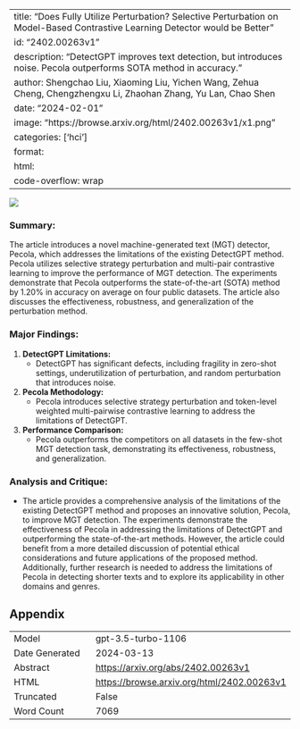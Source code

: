 
---
title: "Does \textsc{DetectGPT} Fully Utilize Perturbation? Selective Perturbation on Model-Based Contrastive Learning Detector would be Better"
id: "2402.00263v1"
description: "DetectGPT improves text detection, but introduces noise. Pecola outperforms SOTA method in accuracy."
author: Shengchao Liu, Xiaoming Liu, Yichen Wang, Zehua Cheng, Chengzhengxu Li, Zhaohan Zhang, Yu Lan, Chao Shen
date: "2024-02-01"
image: "https://browse.arxiv.org/html/2402.00263v1/x1.png"
categories: ['hci']
format:
  html:
    code-overflow: wrap
---

![](https://browse.arxiv.org/html/2402.00263v1/x1.png)

### Summary:
The article introduces a novel machine-generated text (MGT) detector, Pecola, which addresses the limitations of the existing DetectGPT method. Pecola utilizes selective strategy perturbation and multi-pair contrastive learning to improve the performance of MGT detection. The experiments demonstrate that Pecola outperforms the state-of-the-art (SOTA) method by 1.20% in accuracy on average on four public datasets. The article also discusses the effectiveness, robustness, and generalization of the perturbation method.

### Major Findings:
1. **DetectGPT Limitations:**
    - DetectGPT has significant defects, including fragility in zero-shot settings, underutilization of perturbation, and random perturbation that introduces noise.
2. **Pecola Methodology:**
    - Pecola introduces selective strategy perturbation and token-level weighted multi-pairwise contrastive learning to address the limitations of DetectGPT.
3. **Performance Comparison:**
    - Pecola outperforms the competitors on all datasets in the few-shot MGT detection task, demonstrating its effectiveness, robustness, and generalization.

### Analysis and Critique:
- The article provides a comprehensive analysis of the limitations of the existing DetectGPT method and proposes an innovative solution, Pecola, to improve MGT detection. The experiments demonstrate the effectiveness of Pecola in addressing the limitations of DetectGPT and outperforming the state-of-the-art methods. However, the article could benefit from a more detailed discussion of potential ethical considerations and future applications of the proposed method. Additionally, further research is needed to address the limitations of Pecola in detecting shorter texts and to explore its applicability in other domains and genres.

## Appendix

|          |          |
|----------|----------|
| Model     | gpt-3.5-turbo-1106       |
| Date Generated     | 2024-03-13       |
| Abstract | [https://arxiv.org/abs/2402.00263v1](https://arxiv.org/abs/2402.00263v1)        |
| HTML     | [https://browse.arxiv.org/html/2402.00263v1](https://browse.arxiv.org/html/2402.00263v1)       |
| Truncated       | False       |
| Word Count       | 7069       |